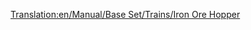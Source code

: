 [[Translation:en/Manual/Base Set/Trains/Iron Ore Hopper]]
{{nl/Manual/Base Set/Trains/Wagons|Naam=Ijzerertswagon
|Afbeelding=[[File:en/Manual/Base Set/Trains/Ironorehopper.png]]
|NormaalKosten=£1,398 ($2,796)
|NormaalGewicht=19 / 49 t
|NormaalCapaciteit=30 ton ijzererts
|MonoKosten=£1,398 ($2,796)
|MonoGewicht=19 / 54 t
|MonoCapaciteit=35 ton ijzererts
|MagKosten=£1,398 ($2,796)
|MagGewicht=19 / 56 t
|MagCapaciteit=37 ton ijzererts
|Omschrijving=De ijzerertswagon kan [[nl/Manual/Base Set/Cargos/IJzererts|ijzererts]] transporteren. Deze wagon is enkel beschikbaar in [[nl/Manual/Klimaat#gematigd|gematigd]] klimaat.
}}
